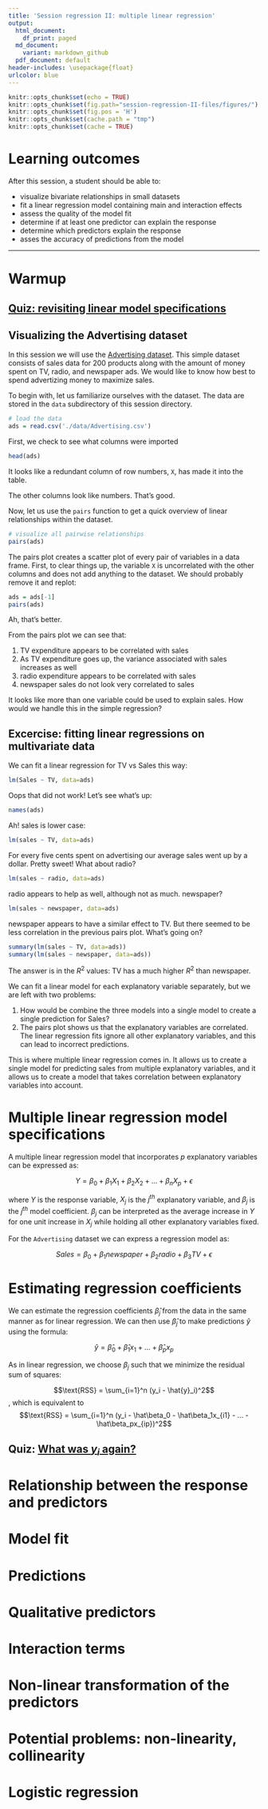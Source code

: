 ```yaml
---
title: 'Session regression II: multiple linear regression'
output:
  html_document:
    df_print: paged
  md_document:
    variant: markdown_github
  pdf_document: default
header-includes: \usepackage{float}
urlcolor: blue
---
```



```r
knitr::opts_chunk$set(echo = TRUE)
knitr::opts_chunk$set(fig.path="session-regression-II-files/figures/")
knitr::opts_chunk$set(fig.pos = 'H')
knitr::opts_chunk$set(cache.path = "tmp")
knitr::opts_chunk$set(cache = TRUE)
```

# Learning outcomes

After this session, a student should be able to:

- visualize bivariate relationships in small datasets
- fit a linear regression model containing main and interaction effects
- assess the quality of the model fit
- determine if at least one predictor can explain the response
- determine which predictors explain the response
- asses the accuracy of predictions from the model

-------

# Warmup

## [Quiz: revisiting linear model specifications](https://forms.gle/z4qKdrcQj1wqUxBV7)

## Visualizing the Advertising dataset

In this session we will use the [Advertising dataset](http://www-bcf.usc.edu/~gareth/ISL/data.html).
This simple dataset consists of sales data for 200 products along with the amount of money spent 
on TV, radio, and newspaper ads. We would like to know how best to spend advertizing money to
maximize sales.

To begin with, let us familiarize ourselves with the dataset. 
The data are stored in the `data` subdirectory of this session directory.

```r
# load the data
ads = read.csv('./data/Advertising.csv')
```

First, we check to see what columns were imported

```r
head(ads)
```

It looks like a redundant column of row numbers, `X`, has made it into the table.

The other columns look like numbers. That's good.

Now, let us use the `pairs` function to get a quick overview of linear relationships within the dataset. 

```r
# visualize all pairwise relationships
pairs(ads)
```

The pairs plot creates a scatter plot of every pair of variables in a data frame.
First, to clear things up, the variable `X` is uncorrelated with the other columns and does not 
add anything to the dataset. We should probably remove it and replot:

```r
ads = ads[-1]
pairs(ads)
```

Ah, that's better.

From the pairs plot we can see that:

1. TV expenditure appears to be correlated with sales
2. As TV expenditure goes up, the variance associated with sales increases as well
3. radio expenditure appears to be correlated with sales
4. newspaper sales do not look very correlated to sales

It looks like more than one variable could be used to explain sales. 
How would we handle this in the simple regression? 

## Excercise: fitting linear regressions on multivariate data

We can fit a linear regression for TV vs Sales this way:
```r
lm(Sales ~ TV, data=ads)
```

Oops that did not work! Let's see what's up:

```r
names(ads)
```
Ah! sales is lower case:
```r

lm(sales ~ TV, data=ads)

```
For every five cents spent on advertising our average sales went up by a dollar.
Pretty sweet! What about radio?

```r
lm(sales ~ radio, data=ads)
```
radio appears to help as well, although not as much.
newspaper?

```r
lm(sales ~ newspaper, data=ads)
```
newspaper appears to have a similar effect to TV. 
But there seemed to be less correlation in the previous pairs plot.  What's going on?

```r
summary(lm(sales ~ TV, data=ads))
summary(lm(sales ~ newspaper, data=ads))
```
The answer is in the $R^2$ values: TV has a much higher $R^2$ than newspaper.

We can fit a linear model for each explanatory variable separately, but we are left
with two problems:

1. How would be combine the three models into a single model to create a single prediction for Sales?
2. The pairs plot shows us that the explanatory variables are correlated. The linear regression
   fits ignore all other explanatory variables, and this can lead to incorrect predictions.

This is where multiple linear regression comes in.
It allows us to create a single model for predicting sales from multiple explanatory variables, and it allows us to
create a model that takes correlation between explanatory variables into account.

# Multiple linear regression model specifications

A multiple linear regression model that incorporates $p$ explanatory variables can be expressed as:

$$Y = \beta_0 + \beta_1 X_1 + \beta_2 X_2 + ... + \beta_n X_p + \epsilon$$

where $Y$ is the response variable, $X_j$ is the $j^{th}$ explanatory variable, and 
$\beta_j$ is the $j^{th}$ model coefficient. $\beta_j$ can be interpreted as the average
increase in $Y$ for one unit increase in $X_j$ while holding all other explanatory 
variables fixed.

For the `Advertising` dataset we can express a regression model as:

$$Sales = \beta_0 + \beta_1 newspaper + \beta_2 radio + \beta_3 TV + \epsilon$$

# Estimating regression coefficients

We can estimate the regression coefficients $\hat\beta_j$ from the data in the same
manner as for linear regression. We can then use $\hat\beta_j$ to make predictions $\hat{y}$ 
using the formula:

$$\hat{y} = \hat\beta_0 + \hat\beta_1x_1 + ... + \hat\beta_px_p$$

As in linear regression, we choose $\beta_j$ such that we minimize the residual sum of squares:

$$\text{RSS} = \sum_{i=1}^n (y_i - \hat{y}_i)^2$$
, which is equivalent to
$$\text{RSS} = \sum_{i=1}^n (y_i - \hat\beta_0 - \hat\beta_1x_{i1} - ... - \hat\beta_px_{ip})^2$$

## Quiz: [What was $y_i$ again?](https://forms.gle/XUxpgxJbkTp1QfDG8)


# Relationship between the response and predictors 
# Model fit 
# Predictions 
# Qualitative predictors 
# Interaction terms
# Non-linear transformation of the predictors 
# Potential problems: non-linearity, collinearity 
# Logistic regression
